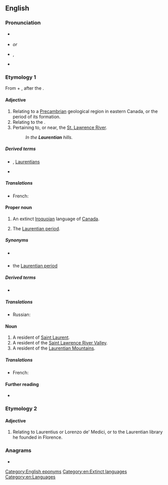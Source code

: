 ==English==
{{wikipedia}}

===Pronunciation===
* {{a|Canada}} {{IPA|en|/ləˈɹenʃən/}}
* {{a|UK}} {{IPA|en|/lɒˈɹɛnʃən/}} ''or'' {{IPA|en|/lɒˈɹɛnʃi.ən/}}
* {{a|US}} {{enPR|lä-rĕnʹshən}}, {{IPA|en|/lɑˈɹɛnʃən/}}
* {{homophones|en|Laurencian|Lawrentian}}

===Etymology 1===
From {{etyl|la|en}} {{m|la|Laurentius||Laurence}} + {{m|en|-ian}}, after the {{m|en|St. Lawrence River}}.

====Adjective====
{{en-adj|-}}

# Relating to a [[Precambrian]] geological region in eastern Canada, or the period of its formation.
# Relating to the {{w|Laurentian Mountains}}.
# Pertaining to, or near, the [[w:Saint Lawrence River|St. Lawrence River]].
#: ''In the '''Laurentian''' hills.''

=====Derived terms=====
* {{w|Laurentian Mountains}}, [[Laurentians]]
* {{l|en|Laurentian Shield}}

=====Translations=====
{{checktrans-top}}
* French: {{t+|fr|laurentien}}
{{trans-mid}}
{{trans-bottom}}

====Proper noun====
{{en-proper noun}}

# An extinct [[Iroquoian]] language of [[Canada]].
# {{lb|en|geology}} The [[Laurentian period]].

=====Synonyms=====
* {{sense|language}} {{l|en|St. Lawrence Iroquoian}}
* {{sense|geology}} the [[Laurentian period]]

=====Derived terms=====
* {{l|en|Laurentian period}}<!--the lower of the two divisions of the [[Archaean]] age. Synonym: the [[Laurentian]]-->

=====Translations=====
{{trans-top|Iroquoian language}}
* Russian: {{t|ru|лаврентийский|tr=}}
{{trans-mid}}
{{trans-bottom}}

{{trans-top|Laurentian period}}
{{trans-mid}}
{{trans-bottom}}

====Noun====
{{en-noun}}

# A resident of [[Saint Laurent]].
# A resident of the [[Saint Lawrence River Valley]].
# A resident of the [[Laurentian Mountains]].

=====Translations=====
{{trans-top}}
* French: {{t+|fr|Laurentien}}
{{trans-mid}}
{{trans-bottom}}

====Further reading====
* {{ethnologue|code=lre}}

===Etymology 2===

====Adjective====
{{en-adj|-}}

# Relating to Laurentius or Lorenzo de' Medici, or to the Laurentian library he founded in Florence.

===Anagrams===
* {{anagrams|en|a=aaeilnnrtu|antineural}}

[[Category:English eponyms]]
[[Category:en:Extinct languages]]
[[Category:en:Languages]]